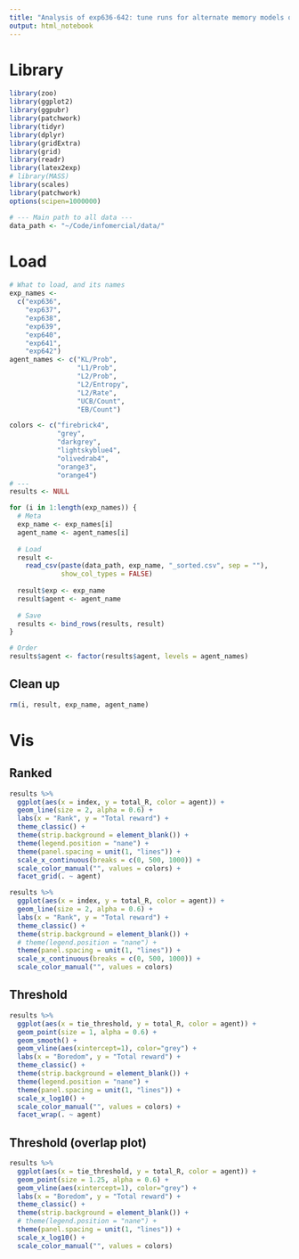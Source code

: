 ```yaml
---
title: "Analysis of exp636-642: tune runs for alternate memory models on DeceptiveBanditOneHigh10"
output: html_notebook
---
```


# Library
```r
library(zoo)
library(ggplot2)
library(ggpubr)
library(patchwork)
library(tidyr)
library(dplyr)
library(gridExtra)
library(grid)
library(readr)
library(latex2exp)
# library(MASS) 
library(scales)
library(patchwork)
options(scipen=1000000)

# --- Main path to all data ---
data_path <- "~/Code/infomercial/data/"
```

# Load
```r
# What to load, and its names
exp_names <-
  c("exp636",
    "exp637",
    "exp638",
    "exp639",
    "exp640",
    "exp641",
    "exp642")
agent_names <- c("KL/Prob",
                 "L1/Prob",
                 "L2/Prob",
                 "L2/Entropy",
                 "L2/Rate",
                 "UCB/Count",
                 "EB/Count")

colors <- c("firebrick4",
            "grey",
            "darkgrey",
            "lightskyblue4",
            "olivedrab4",
            "orange3",
            "orange4")
# ---
results <- NULL

for (i in 1:length(exp_names)) {
  # Meta
  exp_name <- exp_names[i]
  agent_name <- agent_names[i]
  
  # Load
  result <-
    read_csv(paste(data_path, exp_name, "_sorted.csv", sep = ""),
             show_col_types = FALSE)
  
  result$exp <- exp_name
  result$agent <- agent_name
  
  # Save
  results <- bind_rows(results, result)
}

# Order
results$agent <- factor(results$agent, levels = agent_names)
```

## Clean up
```r
rm(i, result, exp_name, agent_name)
```

# Vis
## Ranked
```r
results %>%
  ggplot(aes(x = index, y = total_R, color = agent)) +
  geom_line(size = 2, alpha = 0.6) +
  labs(x = "Rank", y = "Total reward") +
  theme_classic() +
  theme(strip.background = element_blank()) +
  theme(legend.position = "nane") +
  theme(panel.spacing = unit(1, "lines")) +
  scale_x_continuous(breaks = c(0, 500, 1000)) +
  scale_color_manual("", values = colors) +
  facet_grid(. ~ agent) 
```

```r
results %>%
  ggplot(aes(x = index, y = total_R, color = agent)) +
  geom_line(size = 2, alpha = 0.6) +
  labs(x = "Rank", y = "Total reward") +
  theme_classic() +
  theme(strip.background = element_blank()) +
  # theme(legend.position = "nane") +
  theme(panel.spacing = unit(1, "lines")) +
  scale_x_continuous(breaks = c(0, 500, 1000)) +
  scale_color_manual("", values = colors) 
```

## Threshold
```r
results %>%
  ggplot(aes(x = tie_threshold, y = total_R, color = agent)) +
  geom_point(size = 1, alpha = 0.6) +
  geom_smooth() +
  geom_vline(aes(xintercept=1), color="grey") +
  labs(x = "Boredom", y = "Total reward") +
  theme_classic() +
  theme(strip.background = element_blank()) +
  theme(legend.position = "nane") +
  theme(panel.spacing = unit(1, "lines")) +
  scale_x_log10() +
  scale_color_manual("", values = colors) +
  facet_wrap(. ~ agent) 
```

## Threshold (overlap plot)
```r
results %>%
  ggplot(aes(x = tie_threshold, y = total_R, color = agent)) +
  geom_point(size = 1.25, alpha = 0.6) +
  geom_vline(aes(xintercept=1), color="grey") +
  labs(x = "Boredom", y = "Total reward") +
  theme_classic() +
  theme(strip.background = element_blank()) +
  # theme(legend.position = "nane") +
  theme(panel.spacing = unit(1, "lines")) +
  scale_x_log10() +
  scale_color_manual("", values = colors) 
```